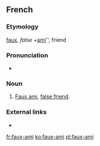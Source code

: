 ==French==

===Etymology===

[[faux#French|faux]]'', false + ''[[ami#French|ami]]'', friend

===Pronunciation===
* {{audio|Fr-Paris--faux-ami.ogg|Audio (Paris)|lang=fr}}

===Noun===
{{fr-noun|head=[[faux]]-[[ami]]|m|sort=faux ami}}

# [[faux ami#English|Faux ami]], [[false friend]].

===External links===
* {{R:TLFi}}

[[fr:faux-ami]]
[[ko:faux-ami]]
[[pl:faux-ami]]